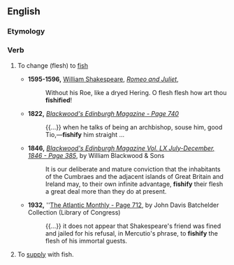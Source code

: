 ==English==
{{Webster 1913}}

===Etymology===
{{suffix|fish|ify|lang=en}}

===Verb===
{{en-verb|fishifies|fishifying|fishified|fishified}}

# {{context|transitive|lang=en}} To change (flesh) to [[fish]]
#* '''1595-1596,''' [[w:William Shakespeare|William Shakespeare]], ''[[s:Romeo and Juliet|Romeo and Juliet]]'',
#*: Without his Roe, like a dryed Hering. O flesh flesh how art thou '''fishified'''!
#* '''1822,''' ''[http://books.google.com/books?id=kvwAAAAAYAAJ&pg=PA740&dq=%22fishify%22 Blackwood's Edinburgh Magazine - Page 740]''
#*: {{...}} when he talks of being an archbishop, souse him, good Tio,—'''fishify''' him straight ...
#* '''1846,''' ''[http://books.google.com/books?id=SxaWmRQRQngC&pg=PA385&dq=%22fishify%22 Blackwood's Edinburgh Magazine Vol. LX July-December, 1846 - Page 385]'', by William Blackwood & Sons
#*: It is our deliberate and mature conviction that the inhabitants of the Cumbraes and the adjacent islands of Great Britain and Ireland may, to their own infinite advantage, '''fishify''' their flesh a great deal more than they do at present.
#* '''1932,''' ''[http://books.google.com/books?id=E0ARAAAAMAAJ&dq=%22fishify%22 The Atlantic Monthly - Page 712], by John Davis Batchelder Collection (Library of Congress)
#*: {{...}} it does not appear that Shakespeare's friend was fined and jailed for his refusal, in Mercutio's phrase, to '''fishify''' the flesh of his immortal guests.
# To [[supply]] with fish. {{rfex}}